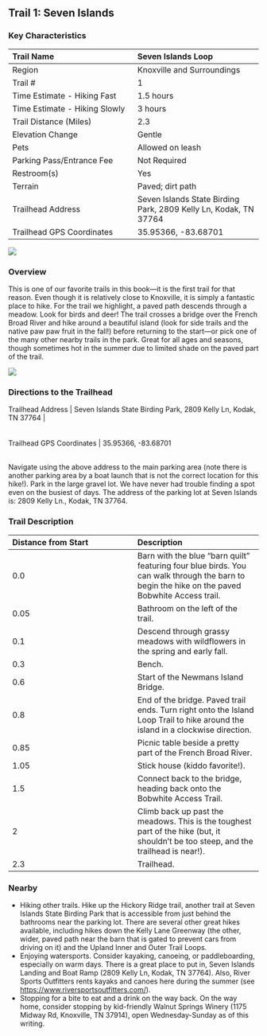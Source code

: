 ## Trail 1: Seven Islands


### Key Characteristics

| Trail Name                    | Seven Islands Loop                                               |
|:-----------------------------------|:-----------------------------------|
| Region                        | Knoxville and Surroundings                                       |
| Trail \#                      | 1                                                                |
| Time Estimate - Hiking Fast   | 1.5 hours                                                        |
| Time Estimate - Hiking Slowly | 3 hours                                                          |
| Trail Distance (Miles)        | 2.3                                                              |
| Elevation Change              | Gentle                                                           |
| Pets                          | Allowed on leash                                                 |
| Parking Pass/Entrance Fee     | Not Required                                                     |
| Restroom(s)                   | Yes                                                              |
| Terrain                       | Paved; dirt path                                                 |
| Trailhead Address             | Seven Islands State Birding Park, 2809 Kelly Ln, Kodak, TN 37764 |
| Trailhead GPS Coordinates     | 35.95366, -83.68701                                              |

![](maps/trail-01-map.jpeg)



### Overview

This is one of our favorite trails in this book—it is the first trail for that reason.
Even though it is relatively close to Knoxville, it is simply a fantastic place to hike.
For the trail we highlight, a paved path descends through a meadow.
Look for birds and deer!
The trail crosses a bridge over the French Broad River and hike around a beautiful island (look for side trails and the native paw paw fruit in the fall!) before returning to the start—or pick one of the many other nearby trails in the park.
Great for all ages and seasons, though sometimes hot in the summer due to limited shade on the paved part of the trail.

![](img/trail-01-figure-01.jpg)

### Directions to the Trailhead

| Trailhead Address \| Seven Islands State Birding Park, 2809 Kelly Ln, Kodak, TN 37764 \|
| 
| 
| Trailhead GPS Coordinates \| 35.95366, -83.68701
| 
| 

Navigate using the above address to the main parking area (note there is another parking area by a boat launch that is not the correct location for this hike!).
Park in the large gravel lot.
We have never had trouble finding a spot even on the busiest of days.
The address of the parking lot at Seven Islands is: 2809 Kelly Ln., Kodak, TN 37764.

### Trail Description

| Distance from Start | Description                                                                                                                                    |
|:-----------------------------------|:-----------------------------------|
| 0.0                 | Barn with the blue "barn quilt" featuring four blue birds. You can walk through the barn to begin the hike on the paved Bobwhite Access trail. |
| 0.05                | Bathroom on the left of the trail.                                                                                                             |
| 0.1                 | Descend through grassy meadows with wildflowers in the spring and early fall.                                                                  |
| 0.3                 | Bench.                                                                                                                                         |
| 0.6                 | Start of the Newmans Island Bridge.                                                                                                            |
| 0.8                 | End of the bridge. Paved trail ends. Turn right onto the Island Loop Trail to hike around the island in a clockwise direction.                 |
| 0.85                | Picnic table beside a pretty part of the French Broad River.                                                                                   |
| 1.05                | Stick house (kiddo favorite!).                                                                                                                 |
| 1.5                 | Connect back to the bridge, heading back onto the Bobwhite Access Trail.                                                                       |
| 2                   | Climb back up past the meadows. This is the toughest part of the hike (but, it shouldn't be too steep, and the trailhead is near!).            |
| 2.3                 | Trailhead.                                                                                                                                     |

### Nearby

-   Hiking other trails. Hike up the Hickory Ridge trail, another trail at Seven Islands State Birding Park that is accessible from just behind the bathrooms near the parking lot. There are several other great hikes available, including hikes down the Kelly Lane Greenway (the other, wider, paved path near the barn that is gated to prevent cars from driving on it) and the Upland Inner and Outer Trail Loops.
-   Enjoying watersports. Consider kayaking, canoeing, or paddleboarding, especially on warm days. There is a great place to put in, Seven Islands Landing and Boat Ramp (2809 Kelly Ln, Kodak, TN 37764). Also, River Sports Outfitters rents kayaks and canoes here during the summer (see <https://www.riversportsoutfitters.com/>).\
-   Stopping for a bite to eat and a drink on the way back. On the way home, consider stopping by kid-friendly Walnut Springs Winery (1175 Midway Rd, Knoxville, TN 37914), open Wednesday-Sunday as of this writing.


